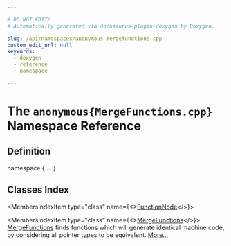```yaml
---

# DO NOT EDIT!
# Automatically generated via docusaurus-plugin-doxygen by Doxygen.

slug: /api/namespaces/anonymous-mergefunctions-cpp-
custom_edit_url: null
keywords:
  - doxygen
  - reference
  - namespace

---
```





# The `anonymous{MergeFunctions.cpp}` Namespace Reference

<DoxygenPage pluginConfig={pluginConfig}>



## Definition

<CodeBlock>namespace &#123; ... &#125;</CodeBlock>

## Classes Index

<MembersIndex>

<MembersIndexItem
  type="class"
  name={<><a href="/docs/api/classes/anonymous-namespace-mergefunctions-cpp-/functionnode">FunctionNode</a></>}>
</MembersIndexItem>

<MembersIndexItem
  type="class"
  name={<><a href="/docs/api/classes/anonymous-namespace-mergefunctions-cpp-/mergefunctions">MergeFunctions</a></>}>
<a href="/docs/api/classes/anonymous-namespace-mergefunctions-cpp-/mergefunctions">MergeFunctions</a> finds functions which will generate identical machine code, by considering all pointer types to be equivalent. <a href="/docs/api/classes/anonymous-namespace-mergefunctions-cpp-/mergefunctions/#details">More...</a>
</MembersIndexItem>

</MembersIndex>


</DoxygenPage>
